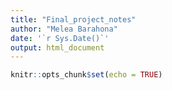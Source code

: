 ```yaml
---
title: "Final_project_notes"
author: "Melea Barahona"
date: '`r Sys.Date()`'
output: html_document
---
```


```r
knitr::opts_chunk$set(echo = TRUE)
```

